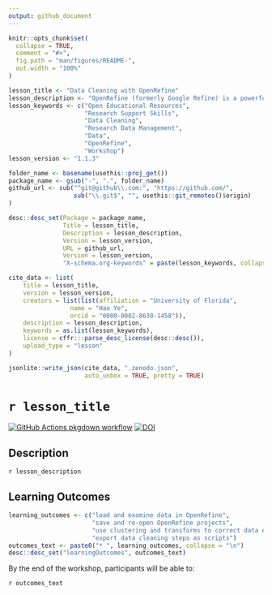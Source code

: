 ```yaml
---
output: github_document
---
```


<!-- README.md is generated from README.Rmd. Please edit that file -->

```r
knitr::opts_chunk$set(
  collapse = TRUE,
  comment = "#>",
  fig.path = "man/figures/README-",
  out.width = "100%"
)
```

```r

lesson_title <- "Data Cleaning with OpenRefine"
lesson_description <- "OpenRefine (formerly Google Refine) is a powerful free and open source tool for data cleaning, enabling you to correct errors in the data, and make sure that the values and formatting are consistent. In addition, OpenRefine records your processing steps, enabling you to apply the same cleaning procedure to other data, and enhancing the reproducibility of your analysis. This workshop will teach you to use OpenRefine to clean and format data and automatically track any changes that you make."
lesson_keywords <- c("Open Educational Resources",
                     "Research Support Skills",
                     "Data Cleaning",
                     "Research Data Management", 
                     "Data", 
                     "OpenRefine", 
                     "Workshop")
lesson_version <- "1.1.3"

folder_name <- basename(usethis::proj_get())
package_name <- gsub("-", ".", folder_name)
github_url <- sub("^git@github\\.com:", "https://github.com/", 
                  sub("\\.git$", "", usethis::git_remotes()$origin)
)

desc::desc_set(Package = package_name, 
               Title = lesson_title, 
               Description = lesson_description, 
               Version = lesson_version, 
               URL = github_url, 
               Version = lesson_version, 
               "X-schema.org-keywords" = paste(lesson_keywords, collapse = ", "))

cite_data <- list(
    title = lesson_title, 
    version = lesson_version, 
    creators = list(list(affiliation = "University of Florida", 
                 name = "Hao Ye", 
                 orcid = "0000-0002-8630-1458")), 
    description = lesson_description, 
    keywords = as.list(lesson_keywords), 
    license = cffr:::parse_desc_license(desc::desc()), 
    upload_type = "lesson"
)

jsonlite::write_json(cite_data, ".zenodo.json", 
                     auto_unbox = TRUE, pretty = TRUE)
```

# `r lesson_title`

<!-- badges: start -->
[![GitHub Actions pkgdown workflow](https://github.com/uf-repro/lesson-template/workflows/pkgdown/badge.svg)](https://github.com/uf-repro/lesson-template/actions?query=workflow%3Apkgdown)
[![DOI](https://zenodo.org/badge/DOI/10.5281/zenodo.4263472.svg)](https://doi.org/10.5281/zenodo.4263472)

<!-- badges: end -->

## Description

`r lesson_description`

## Learning Outcomes

```r
learning_outcomes <- c("load and examine data in OpenRefine", 
                       "save and re-open OpenRefine projects", 
                       "use clustering and transforms to correct data errors", 
                       "export data cleaning steps as scripts")
outcomes_text <- paste0("* ", learning_outcomes, collapse = "\n")
desc::desc_set("learningOutcomes", outcomes_text)
```

By the end of the workshop, participants will be able to:

`r outcomes_text`
